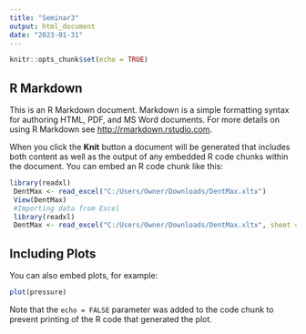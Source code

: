 ```yaml
---
title: "Seminar3"
output: html_document
date: "2023-01-31"
---
```


```r
knitr::opts_chunk$set(echo = TRUE)
```

## R Markdown

This is an R Markdown document. Markdown is a simple formatting syntax for authoring HTML, PDF, and MS Word documents. For more details on using R Markdown see <http://rmarkdown.rstudio.com>.

When you click the **Knit** button a document will be generated that includes both content as well as the output of any embedded R code chunks within the document. You can embed an R code chunk like this:

```r
library(readxl)
 DentMax <- read_excel("C:/Users/Owner/Downloads/DentMax.xltx")
 View(DentMax)
 #Importing data from Excel
 library(readxl)
 DentMax <- read_excel("C:/Users/Owner/Downloads/DentMax.xltx", sheet = "Sheet1")
```

## Including Plots

You can also embed plots, for example:

```r
plot(pressure)
```

Note that the `echo = FALSE` parameter was added to the code chunk to prevent printing of the R code that generated the plot.
